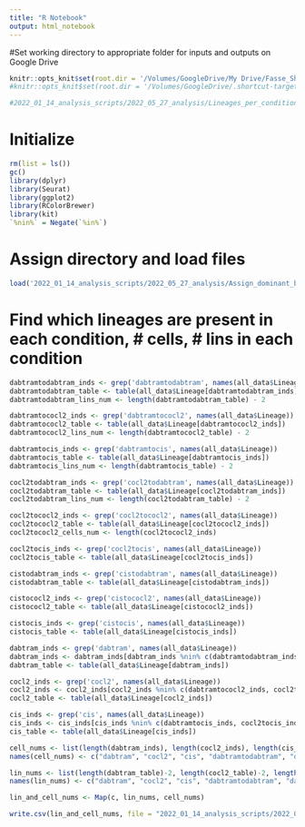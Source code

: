 ```yaml
---
title: "R Notebook"
output: html_notebook
---
```


#Set working directory to appropriate folder for inputs and outputs on Google Drive
```r
knitr::opts_knit$set(root.dir = '/Volumes/GoogleDrive/My Drive/Fasse_Shared/AJF_Drive_copy/Experiments/AJF009') # for aria's computer
#knitr::opts_knit$set(root.dir = '/Volumes/GoogleDrive/.shortcut-targets-by-id/1zSqx3IzXMwt6clUjwyqmlOf4G1K53lvy/Fasse_Shared/AJF_Drive_copy/Experiments/AJF009') # for dylan's computer

#2022_01_14_analysis_scripts/2022_05_27_analysis/Lineages_per_condition/ is additional path for outputs

```

# Initialize
```r
rm(list = ls())
gc()
library(dplyr)
library(Seurat)
library(ggplot2)
library(RColorBrewer)
library(kit)
`%nin%` = Negate(`%in%`)

```

# Assign directory and load files
```r

load('2022_01_14_analysis_scripts/2022_05_27_analysis/Assign_dominant_barcodes/all_data_final_lineages.RData') #seurat object

```

# Find which lineages are present in each condition, # cells, # lins in each condition
```r
dabtramtodabtram_inds <- grep('dabtramtodabtram', names(all_data$Lineage))
dabtramtodabtram_table <- table(all_data$Lineage[dabtramtodabtram_inds])
dabtramtodabtram_lins_num <- length(dabtramtodabtram_table) - 2

dabtramtococl2_inds <- grep('dabtramtococl2', names(all_data$Lineage))
dabtramtococl2_table <- table(all_data$Lineage[dabtramtococl2_inds])
dabtramtococl2_lins_num <- length(dabtramtococl2_table) - 2

dabtramtocis_inds <- grep('dabtramtocis', names(all_data$Lineage))
dabtramtocis_table <- table(all_data$Lineage[dabtramtocis_inds])
dabtramtocis_lins_num <- length(dabtramtocis_table) - 2

cocl2todabtram_inds <- grep('cocl2todabtram', names(all_data$Lineage))
cocl2todabtram_table <- table(all_data$Lineage[cocl2todabtram_inds])
cocl2todabtram_lins_num <- length(cocl2todabtram_table) - 2

cocl2tococl2_inds <- grep('cocl2tococl2', names(all_data$Lineage))
cocl2tococl2_table <- table(all_data$Lineage[cocl2tococl2_inds])
cocl2tococl2_cells_num <- length(cocl2tococl2_inds)

cocl2tocis_inds <- grep('cocl2tocis', names(all_data$Lineage))
cocl2tocis_table <- table(all_data$Lineage[cocl2tocis_inds])

cistodabtram_inds <- grep('cistodabtram', names(all_data$Lineage))
cistodabtram_table <- table(all_data$Lineage[cistodabtram_inds])

cistococl2_inds <- grep('cistococl2', names(all_data$Lineage))
cistococl2_table <- table(all_data$Lineage[cistococl2_inds])

cistocis_inds <- grep('cistocis', names(all_data$Lineage))
cistocis_table <- table(all_data$Lineage[cistocis_inds])

dabtram_inds <- grep('dabtram', names(all_data$Lineage))
dabtram_inds <- dabtram_inds[dabtram_inds %nin% c(dabtramtodabtram_inds, dabtramtococl2_inds, dabtramtocis_inds, cocl2todabtram_inds, cistodabtram_inds)]
dabtram_table <- table(all_data$Lineage[dabtram_inds])

cocl2_inds <- grep('cocl2', names(all_data$Lineage))
cocl2_inds <- cocl2_inds[cocl2_inds %nin% c(dabtramtococl2_inds, cocl2todabtram_inds, cocl2tococl2_inds, cocl2tocis_inds, cistococl2_inds)]
cocl2_table <- table(all_data$Lineage[cocl2_inds])

cis_inds <- grep('cis', names(all_data$Lineage))
cis_inds <- cis_inds[cis_inds %nin% c(dabtramtocis_inds, cocl2tocis_inds, cistodabtram_inds, cistococl2_inds, cistocis_inds)]
cis_table <- table(all_data$Lineage[cis_inds])

cell_nums <- list(length(dabtram_inds), length(cocl2_inds), length(cis_inds), length(dabtramtodabtram_inds), length(dabtramtococl2_inds), length(dabtramtocis_inds), length(cocl2todabtram_inds), length(cocl2tococl2_inds), length(cocl2tocis_inds), length(cistodabtram_inds), length(cistococl2_inds), length(cistocis_inds))
names(cell_nums) <- c("dabtram", "cocl2", "cis", "dabtramtodabtram", "dabtramtococl2", "dabtramtocis", "cocl2todabtram", "cocl2tococl2", "cocl2tocis", "cistodabtram", "cistococl2", "cistocis")

lin_nums <- list(length(dabtram_table)-2, length(cocl2_table)-2, length(cis_table)-2, length(dabtramtodabtram_table)-2, length(dabtramtococl2_table)-2, length(dabtramtocis_table)-2, length(cocl2todabtram_table)-2, length(cocl2tococl2_table)-2, length(cocl2tocis_table)-2, length(cistodabtram_table)-2, length(cistococl2_table)-2, length(cistocis_table)-2)
names(lin_nums) <- c("dabtram", "cocl2", "cis", "dabtramtodabtram", "dabtramtococl2", "dabtramtocis", "cocl2todabtram", "cocl2tococl2", "cocl2tocis", "cistodabtram", "cistococl2", "cistocis")

lin_and_cell_nums <- Map(c, lin_nums, cell_nums)

write.csv(lin_and_cell_nums, file = "2022_01_14_analysis_scripts/2022_05_27_analysis/Lineages_per_condition/Lineages_and_cells_per.csv")
```

